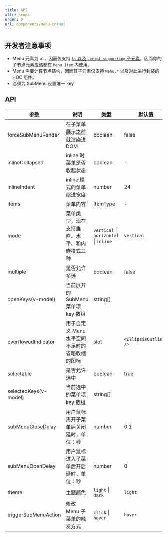 ```yaml
---
title: API
attr: props
order: 0
url: components/menu-cn#api
---
```




## 开发者注意事项

- Menu 元素为 `ul`，因而仅支持 [`li` 以及 `script-supporting` 子元素](https://html.spec.whatwg.org/multipage/grouping-content.html#the-ul-element)。因而你的子节点元素应该都在 `Menu.Item` 内使用。
- Menu 需要计算节点结构，因而其子元素仅支持 `Menu.*` 以及对此进行封装的 HOC 组件。
- 必须为 SubMenu 设置唯一 key

## API

| 参数 | 说明 | 类型 | 默认值 |
| --- | --- | --- | --- |
| forceSubMenuRender | 在子菜单展示之前就渲染进 DOM | boolean | false |
| inlineCollapsed | inline 时菜单是否收起状态 | boolean | - |
| inlineIndent | inline 模式的菜单缩进宽度 | number | 24 |
| items | 菜单内容 | ItemType | - |  |
| mode | 菜单类型，现在支持垂直、水平、和内嵌模式三种 | `vertical` \| `horizontal` \| `inline` | `vertical` |
| multiple | 是否允许多选 | boolean | false |
| openKeys(v-model) | 当前展开的 SubMenu 菜单项 key 数组 | string\[] |  |
| overflowedIndicator | 用于自定义 Menu 水平空间不足时的省略收缩的图标 | slot | `<EllipsisOutlined />` |
| selectable | 是否允许选中 | boolean | true |
| selectedKeys(v-model) | 当前选中的菜单项 key 数组 | string\[] |  |
| subMenuCloseDelay | 用户鼠标离开子菜单后关闭延时，单位：秒 | number | 0.1 |
| subMenuOpenDelay | 用户鼠标进入子菜单后开启延时，单位：秒 | number | 0 |
| theme | 主题颜色 | `light` \| `dark` | `light` |
| triggerSubMenuAction | 修改 Menu 子菜单的触发方式 | `click` \| `hover` | `hover` |
